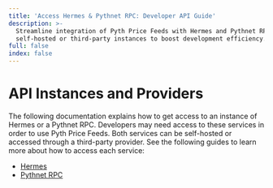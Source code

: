 ```yaml
---
title: 'Access Hermes & Pythnet RPC: Developer API Guide'
description: >-
  Streamline integration of Pyth Price Feeds with Hermes and Pythnet RPC. Choose
  self-hosted or third-party instances to boost development efficiency.
full: false
index: false
---
```

# API Instances and Providers

The following documentation explains how to get access to an instance of Hermes or a Pythnet RPC.
Developers may need access to these services in order to use Pyth Price Feeds.
Both services can be self-hosted or accessed through a third-party provider.
See the following guides to learn more about how to access each service:

- [Hermes](api-instances-and-providers/hermes)
- [Pythnet RPC](api-instances-and-providers/pythnet-rpc)
